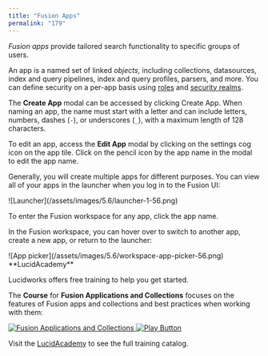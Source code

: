 ```yaml
---
title: "Fusion Apps"
permalink: "179"
---
```



*Fusion apps* provide tailored search functionality to specific groups of users.

An app is a named set of linked *objects*, including collections, datasources, index and query pipelines, index and query profiles, parsers, and more.
You can define security on a per-app basis using [roles](/fusion/5.9/126/roles) and
[security realms](/fusion/5.9/127/security-realms).

The **Create App** modal can be accessed by clicking Create App. When naming an app, the name must start with a letter and can include letters, numbers, dashes (`-`), or underscores (`_`), with a maximum length of 128 characters.

To edit an app, access the **Edit App** modal by clicking on the settings cog icon on the app tile. Click on the pencil icon by the app name in the modal to edit the app name.

Generally, you will create multiple apps for different purposes. You can view all of your apps in the launcher when you log in to the Fusion UI:

<Frame>![Launcher](/assets/images/5.6/launcher-1-56.png)</Frame>

To enter the Fusion workspace for any app, click the app name.

In the Fusion workspace, you can hover over <InlineImage src="/assets/images/5.6/workspace-menu-apps-56.png"/> to switch to another app, create a new app, or return to the launcher:

<Frame>![App picker](/assets/images/5.6/workspace-app-picker-56.png)</Frame>

<Note>
**LucidAcademy**

Lucidworks offers free training to help you get started.

The **Course** for **Fusion Applications and Collections** focuses on the features of Fusion apps and collections and best practices when working with them:

<Frame>
  <a href="https://academy.lucidworks.com/fusion-applications-and-collections" target="_blank">
    <div class="note-image-wrapper">
      <img noZoom src="/assets/images/training-covers/apps-and-collections.jpeg" alt="Fusion Applications and Collections" class="note-image" />
      <img noZoom src="/images/play-btn.svg" alt="Play Button" class="note-image-overlay" />
    </div>
  </a>
</Frame>


Visit the [LucidAcademy](https://academy.lucidworks.com) to see the full training catalog.
</Note>

